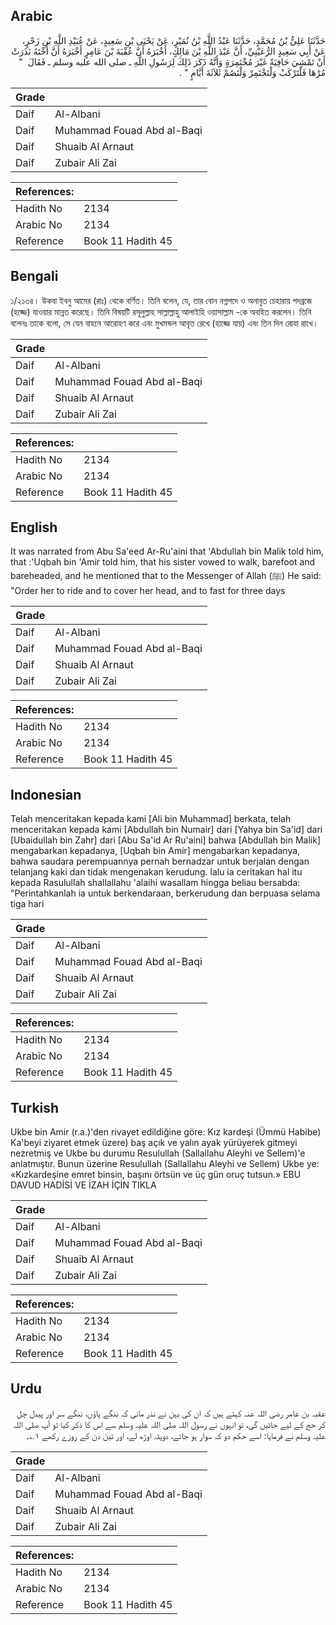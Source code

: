 ## Arabic


<div dir="rtl" lang="ar" style={{fontSize:'larger',backgroundColor:'#f8f9fa',padding:20}}>
حَدَّثَنَا عَلِيُّ بْنُ مُحَمَّدٍ، حَدَّثَنَا عَبْدُ اللَّهِ بْنُ نُمَيْرٍ، عَنْ يَحْيَى بْنِ سَعِيدٍ، عَنْ عُبَيْدِ اللَّهِ بْنِ زَحْرٍ، عَنْ أَبِي سَعِيدٍ الرُّعَيْنِيِّ، أَنَّ عَبْدَ اللَّهِ بْنَ مَالِكٍ، أَخْبَرَهُ أَنَّ عُقْبَةَ بْنَ عَامِرٍ أَخْبَرَهُ أَنَّ أُخْتَهُ نَذَرَتْ أَنْ تَمْشِيَ حَافِيَةً غَيْرَ مُخْتَمِرَةٍ وَأَنَّهُ ذَكَرَ ذَلِكَ لِرَسُولِ اللَّهِ ـ صلى الله عليه وسلم ـ فَقَالَ ‏ "‏ مُرْهَا فَلْتَرْكَبْ وَلْتَخْتَمِرْ وَلْتَصُمْ ثَلاَثَةَ أَيَّامٍ ‏"‏ ‏.‏
</div>
<div style={{backgroundColor:'#f8f9fa',padding:20, marginBottom: 10}}><table> <thead> <tr> <th>Grade</th> <th></th> </tr> </thead> <tbody> <tr><td>Daif</td><td>Al-Albani</td></tr><tr><td>Daif</td><td>Muhammad Fouad Abd al-Baqi</td></tr><tr><td>Daif</td><td>Shuaib Al Arnaut</td></tr><tr><td>Daif</td><td>Zubair Ali Zai</td></tr></tbody></table><table> <thead> <tr> <th>References:</th> <th></th> </tr> </thead> <tbody><tr><td>Hadith No</td><td>2134</td></tr><tr><td>Arabic No</td><td>2134</td></tr><tr><td>Reference</td><td>Book 11 Hadith 45</td></tr></tbody></table></div>

## Bengali


<div dir="ltr" lang="bn" style={{fontSize:'larger',backgroundColor:'#f8f9fa',padding:20}}>
১/২১৩৪। উকবা ইবনু আমের (রাঃ) থেকে বর্ণিত। তিনি বলেন, যে, তার বোন নগ্নপদে ও অনাবৃত চেহারায় পদব্রজে (হজ্জে) যাওয়ার মান্নত করেছে। তিনি বিষয়টি রসূলুল্লাহ সাল্লাল্লাহু আলাইহি ওয়াসাল্লাম -কে অবহিত করলেন। তিনি বলেনঃ তাকে বলো, সে যেন বাহনে আরোহণ করে এবং মুখমন্ডল আবৃত রেখে (হাজ্জে যায়) এবং তিন দিন রোযা রাখে।
</div>
<div style={{backgroundColor:'#f8f9fa',padding:20, marginBottom: 10}}><table> <thead> <tr> <th>Grade</th> <th></th> </tr> </thead> <tbody> <tr><td>Daif</td><td>Al-Albani</td></tr><tr><td>Daif</td><td>Muhammad Fouad Abd al-Baqi</td></tr><tr><td>Daif</td><td>Shuaib Al Arnaut</td></tr><tr><td>Daif</td><td>Zubair Ali Zai</td></tr></tbody></table><table> <thead> <tr> <th>References:</th> <th></th> </tr> </thead> <tbody><tr><td>Hadith No</td><td>2134</td></tr><tr><td>Arabic No</td><td>2134</td></tr><tr><td>Reference</td><td>Book 11 Hadith 45</td></tr></tbody></table></div>

## English


<div dir="ltr" lang="en" style={{fontSize:'larger',backgroundColor:'#f8f9fa',padding:20}}>
It was narrated from Abu Sa'eed Ar-Ru'aini that 'Abdullah bin Malik told him, that :'Uqbah bin 'Amir told him, that his sister vowed to walk, barefoot and bareheaded, and he mentioned that to the Messenger of Allah (ﷺ) He said: "Order her to ride and to cover her head, and to fast for three days
</div>
<div style={{backgroundColor:'#f8f9fa',padding:20, marginBottom: 10}}><table> <thead> <tr> <th>Grade</th> <th></th> </tr> </thead> <tbody> <tr><td>Daif</td><td>Al-Albani</td></tr><tr><td>Daif</td><td>Muhammad Fouad Abd al-Baqi</td></tr><tr><td>Daif</td><td>Shuaib Al Arnaut</td></tr><tr><td>Daif</td><td>Zubair Ali Zai</td></tr></tbody></table><table> <thead> <tr> <th>References:</th> <th></th> </tr> </thead> <tbody><tr><td>Hadith No</td><td>2134</td></tr><tr><td>Arabic No</td><td>2134</td></tr><tr><td>Reference</td><td>Book 11 Hadith 45</td></tr></tbody></table></div>

## Indonesian


<div dir="ltr" lang="id" style={{fontSize:'larger',backgroundColor:'#f8f9fa',padding:20}}>
Telah menceritakan kepada kami [Ali bin Muhammad] berkata, telah menceritakan kepada kami [Abdullah bin Numair] dari [Yahya bin Sa'id] dari [Ubaidullah bin Zahr] dari [Abu Sa'id Ar Ru'aini] bahwa [Abdullah bin Malik] mengabarkan kepadanya, [Uqbah bin Amir] mengabarkan kepadanya, bahwa saudara perempuannya pernah bernadzar untuk berjalan dengan telanjang kaki dan tidak mengenakan kerudung. lalu ia ceritakan hal itu kepada Rasulullah shallallahu 'alaihi wasallam hingga beliau bersabda: "Perintahkanlah ia untuk berkendaraan, berkerudung dan berpuasa selama tiga hari
</div>
<div style={{backgroundColor:'#f8f9fa',padding:20, marginBottom: 10}}><table> <thead> <tr> <th>Grade</th> <th></th> </tr> </thead> <tbody> <tr><td>Daif</td><td>Al-Albani</td></tr><tr><td>Daif</td><td>Muhammad Fouad Abd al-Baqi</td></tr><tr><td>Daif</td><td>Shuaib Al Arnaut</td></tr><tr><td>Daif</td><td>Zubair Ali Zai</td></tr></tbody></table><table> <thead> <tr> <th>References:</th> <th></th> </tr> </thead> <tbody><tr><td>Hadith No</td><td>2134</td></tr><tr><td>Arabic No</td><td>2134</td></tr><tr><td>Reference</td><td>Book 11 Hadith 45</td></tr></tbody></table></div>

## Turkish


<div dir="ltr" lang="tr" style={{fontSize:'larger',backgroundColor:'#f8f9fa',padding:20}}>
Ukbe bin Amir (r.a.)'den rivayet edildiğine göre: Kız kardeşi (Ümmü Habibe) Ka'beyi ziyaret etmek üzere) baş açık ve yalın ayak yürüyerek gitmeyi nezretmiş ve Ukbe bu durumu Resulullah (Sallallahu Aleyhi ve Sellem)'e anlatmıştır. Bunun üzerine Resulullah (Sallallahu Aleyhi ve Sellem) Ukbe ye: «Kızkardeşine emret binsin, başını örtsün ve üç gün oruç tutsun.» EBU DAVUD HADİSİ VE İZAH İÇİN TIKLA
</div>
<div style={{backgroundColor:'#f8f9fa',padding:20, marginBottom: 10}}><table> <thead> <tr> <th>Grade</th> <th></th> </tr> </thead> <tbody> <tr><td>Daif</td><td>Al-Albani</td></tr><tr><td>Daif</td><td>Muhammad Fouad Abd al-Baqi</td></tr><tr><td>Daif</td><td>Shuaib Al Arnaut</td></tr><tr><td>Daif</td><td>Zubair Ali Zai</td></tr></tbody></table><table> <thead> <tr> <th>References:</th> <th></th> </tr> </thead> <tbody><tr><td>Hadith No</td><td>2134</td></tr><tr><td>Arabic No</td><td>2134</td></tr><tr><td>Reference</td><td>Book 11 Hadith 45</td></tr></tbody></table></div>

## Urdu


<div dir="rtl" lang="ur" style={{fontSize:'larger',backgroundColor:'#f8f9fa',padding:20}}>
عقبہ بن عامر رضی اللہ عنہ کہتے ہیں کہ ان کی بہن نے نذر مانی کہ ننگے پاؤں، ننگے سر اور پیدل چل کر حج کے لیے جائیں گی، تو انہوں نے رسول اللہ صلی اللہ علیہ وسلم سے اس کا ذکر کیا تو آپ صلی اللہ علیہ وسلم نے فرمایا: اسے حکم دو کہ سوار ہو جائے، دوپٹہ اوڑھ لے، اور تین دن کے روزے رکھے ۱؎۔
</div>
<div style={{backgroundColor:'#f8f9fa',padding:20, marginBottom: 10}}><table> <thead> <tr> <th>Grade</th> <th></th> </tr> </thead> <tbody> <tr><td>Daif</td><td>Al-Albani</td></tr><tr><td>Daif</td><td>Muhammad Fouad Abd al-Baqi</td></tr><tr><td>Daif</td><td>Shuaib Al Arnaut</td></tr><tr><td>Daif</td><td>Zubair Ali Zai</td></tr></tbody></table><table> <thead> <tr> <th>References:</th> <th></th> </tr> </thead> <tbody><tr><td>Hadith No</td><td>2134</td></tr><tr><td>Arabic No</td><td>2134</td></tr><tr><td>Reference</td><td>Book 11 Hadith 45</td></tr></tbody></table></div>